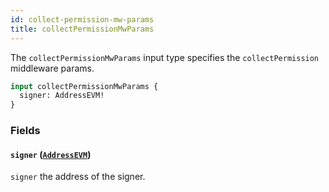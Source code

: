 ```yaml
---
id: collect-permission-mw-params
title: collectPermissionMwParams
---
```



The `collectPermissionMwParams` input type specifies the `collectPermission` middleware params.

```graphql
input collectPermissionMwParams {
  signer: AddressEVM!
}
```


### Fields

#### `signer` ([`AddressEVM`](/cyberconnect/reference/scalars/address-evm))

`signer` the address of the signer.




